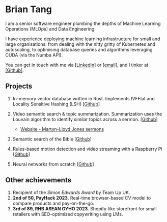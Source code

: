 
# **Brian Tang**

I am a senior software engineer plumbing the depths of Machine Learning Operations (MLOps) and Data Engineering.

I have experience deploying machine learning infrastructure for small and large organisations: from dealing with the nitty gritty of Kubernetes and autoscaling, to optimising database queries and algorithms leveraging CUDA (via the Numba API).

You can get in touch with me via [[LinkedIn]](https://linkedin.com/in/ashrielbriantang) or [[email]](mailto:ashrielbrian.uom@gmail.com), and I tinker at [[Github]](https://github.com/ashrielbrian).

## **Projects**

1. In-memory vector database written in Rust. Implements IVFFlat and Locality Sensitive Hashing (LSH) [[Github]](https://github.com/ashrielbrian/vers)

2. Video semantic search & topic summarization. Summarization uses the Louvain algorithm to identify similar topics across a sermon. [[Github]](https://github.com/ashrielbrian/video_search)
    - [Website - Martyn-Lloyd Jones sermons](https://video-semsearch.vercel.app/)

3. Semantic search of the Bible [[Github]](https://github.com/ashrielbrian/bible_semsearch)

4. Rules-based motion detection and video streaming with a Raspberry Pi [[Github]](https://github.com/ashrielbrian/raspi-motion-streaming)

5. Neural networks from scratch [[Github]](https://github.com/ashrielbrian/neural-networks)

## **Other achievements**

1. Recipient of the *Simon Edwards Award* by Team Up UK.
2. **2nd of 50, PayHack 2023**. Real-time browser-based CV model to compare products and pay-on-the-go.
3. **3rd of 89, RHB ASEAN GYHO 2023**. Shopify-like storefront for small retailers with SEO-optimized copywriting using LMs.
